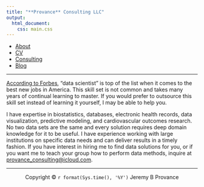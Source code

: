 ```yaml
---
title: "**Provance** Consulting LLC"
output:
  html_document:
    css: main.css
---
```


<nav>
  <ul>
	  <li><a href="/">About</a></li>
    <li><a href="/cv">CV</a></li>
		<li><a href="/consulting">Consulting</a></li>
    <li><a href="/blog">Blog</a></li>
	</ul>
</nav>

***

[According to Forbes](https://www.forbes.com/sites/louiscolumbus/2019/01/23/data-scientist-leads-50-best-jobs-in-america-for-2019-according-to-glassdoor/?sh=115d8f6d7474), "data scientist" is top of the list when it comes to the best new jobs in America. This skill set is not common and takes many years of continual learning to master. If you would prefer to outsource this skill set instead of learning it yourself, I may be able to help you.

I have expertise in biostatistics, databases, electronic health records, data visualization, predictive modeling, and cardiovascular outcomes research. No two data sets are the same and every solution requires deep domain knowledge for it to be useful. I have experience working with large institutions on specific data needs and can deliver results in a timely fashion. If you have interest in hiring me to find data solutions for you, or if you want me to teach your group how to perform data methods, inquire at [provance_consulting@icloud.com](mailto:provance_consulting@icloud.com).

***

<center> Copyright © `r format(Sys.time(), '%Y')` Jeremy B Provance </center>